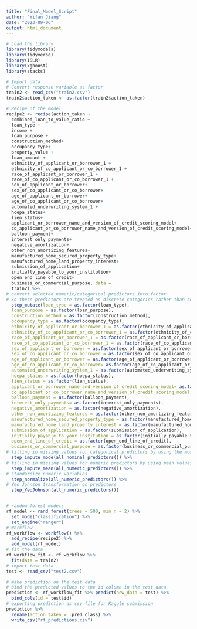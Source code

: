 ```yaml
---
title: "Final_Model_Script"
author: "Yifan Jiang"
date: "2023-09-06"
output: html_document
---
```


```r
# Load the library
library(tidymodels)
library(tidyverse)
library(ISLR)
library(xgboost)
library(stacks)

# Import data
# Convert response variable as factor
train2 <- read_csv("train2.csv")
train2$action_taken <- as.factor(train2$action_taken)

# Recipe of the model
recipe2 <- recipe(action_taken ~
  combined_loan_to_value_ratio +
  loan_type +
  income +
  loan_purpose +
  construction_method+
  occupancy_type+
  property_value +
  loan_amount +
  ethnicity_of_applicant_or_borrower_1 +
  ethnicity_of_co_applicant_or_co_borrower_1 +
  race_of_applicant_or_borrower_1 +
  race_of_co_applicant_or_co_borrower_1 +
  sex_of_applicant_or_borrower+
  sex_of_co_applicant_or_co_borrower+
  age_of_applicant_or_borrower+
  age_of_co_applicant_or_co_borrower+
  automated_underwriting_system_1 +
  hoepa_status+
  lien_status+
  applicant_or_borrower_name_and_version_of_credit_scoring_model+
  co_applicant_or_co_borrower_name_and_version_of_credit_scoring_model+
  balloon_payment+
  interest_only_payments+
  negative_amortization+
  other_non_amortizing_features+
  manufactured_home_secured_property_type+
  manufactured_home_land_property_interest+
  submission_of_application+
  initially_payable_to_your_institution+
  open_end_line_of_credit+
  business_or_commercial_purpose, data =
  train2) %>%
# convert selected numeric/categorical predictors into factor
# So these predictors are treated as discrete categories rather than continuous numeric values.
  step_mutate(loan_type = as.factor(loan_type),
  loan_purpose = as.factor(loan_purpose),
  construction_method = as.factor(construction_method),
  occupancy_type = as.factor(occupancy_type),
  ethnicity_of_applicant_or_borrower_1 = as.factor(ethnicity_of_applicant_or_borrower_1),
  ethnicity_of_co_applicant_or_co_borrower_1 = as.factor(ethnicity_of_co_applicant_or_co_borrower_1),
  race_of_applicant_or_borrower_1 = as.factor(race_of_applicant_or_borrower_1),
  race_of_co_applicant_or_co_borrower_1 = as.factor(race_of_co_applicant_or_co_borrower_1),
  sex_of_applicant_or_borrower = as.factor(sex_of_applicant_or_borrower),
  sex_of_co_applicant_or_co_borrower = as.factor(sex_of_co_applicant_or_co_borrower),
  age_of_applicant_or_borrower = as.factor(age_of_applicant_or_borrower),
  age_of_co_applicant_or_co_borrower= as.factor(age_of_co_applicant_or_co_borrower),
  automated_underwriting_system_1 = as.factor(automated_underwriting_system_1),
  hoepa_status = as.factor(hoepa_status),
  lien_status = as.factor(lien_status),
  applicant_or_borrower_name_and_version_of_credit_scoring_model= as.factor(applicant_or_borrower_name_and_version_of_credit_scoring_model),
  co_applicant_or_co_borrower_name_and_version_of_credit_scoring_model = as.factor(co_applicant_or_co_borrower_name_and_version_of_credit_scoring_model),
  balloon_payment = as.factor(balloon_payment),
  interest_only_payments= as.factor(interest_only_payments),
  negative_amortization = as.factor(negative_amortization),
  other_non_amortizing_features = as.factor(other_non_amortizing_features),
  manufactured_home_secured_property_type = as.factor(manufactured_home_secured_property_type),
  manufactured_home_land_property_interest = as.factor(manufactured_home_land_property_interest),
  submission_of_application = as.factor(submission_of_application),
  initially_payable_to_your_institution = as.factor(initially_payable_to_your_institution),
  open_end_line_of_credit = as.factor(open_end_line_of_credit),
  business_or_commercial_purpose = as.factor(business_or_commercial_purpose)) %>%
# filling in missing values for categorical predictors by using the most frequent values
  step_impute_mode(all_nominal_predictors()) %>%
# filling in missing values for numeric predictors by using mean values
  step_impute_mean(all_numeric_predictors()) %>%
# standardize numeric variables
  step_normalize(all_numeric_predictors()) %>%
# Yeo Johnson transformation on predictors
  step_YeoJohnson(all_numeric_predictors())


# random forest models
rf_model <- rand_forest(trees = 500, min_n = 2) %>%
  set_mode("classification") %>%
  set_engine("ranger")
# Workflow
rf_workflow <- workflow() %>%
  add_recipe(recipe2) %>%
  add_model(rf_model)
# fit the data
rf_workflow_fit <- rf_workflow %>%
  fit(data = train2)
# import test data
test <- read_csv("test2.csv")

# make prediction on the test data
# bind the predicted values to the id column in the test data
prediction <- rf_workflow_fit %>% predict(new_data = test) %>%
  bind_cols(id = test$id)
# exporting prediction as csv file for Kaggle submission
prediction %>%
  rename(action_taken = .pred_class) %>%
  write_csv("rf_predictions.csv")
```

